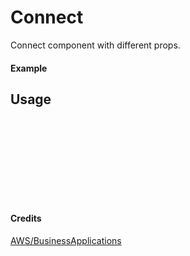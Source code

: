 
<Meta of={Connect} title="AWS/BusinessApplications/Connect" />

# Connect

Connect component with different props.

#### Example

<Canvas of={Connect.Primary} />

## Usage

```ts
import { Connect } from "yadl-ui";

const Example = () => {
  return (
      <Connect />
  );
};

export default Example;
```

#### Credits
[AWS/BusinessApplications](https://aws-icons.com/)
